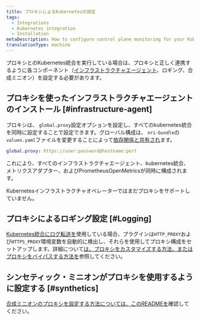 ```yaml
---
title: プロキシによるKubernetesの設定
tags:
  - Integrations
  - Kubernetes integration
  - Installation
metaDescription: How to configure control plane monitoring for your Kubernetes integration with New Relic.
translationType: machine
---
```


プロキシとのKubernetes統合を実行している場合は、プロキシと正しく連携するように各コンポーネント（[インフラストラクチャエージェント](/docs/infrastructure/install-infrastructure-agent)、ロギング、合成ミニオン）を設定する必要があります。

## プロキシを使ったインフラストラクチャエージェントのインストール [#infrastructure-agent]

プロキシは、 `global.proxy`設定オプションを設定し、すべてのkubernetes統合を同時に設定することで設定できます。グローバル構成は、 `nri-bundle`の`values.yaml`ファイルを変更することによって[依存関係と共有され](https://github.com/newrelic/helm-charts/tree/master/charts/nri-bundle#configure-dependencies)ます。

```yaml
global.proxy: https://user:password@hostname:port
```

これにより、すべてのインフラストラクチャエージェント、kubernetes統合、メトリクスアダプター、およびPrometheusOpenMetricsが同時に構成されます。

<Callout variant="important">
  Kubernetesインフラストラクチャオペレーターではまだプロキシをサポートしていません。
</Callout>

## プロキシによるロギング設定 [#Logging]

[Kubernetes統合にログ転送を](/docs/logs/enable-log-management-new-relic/enable-log-monitoring-new-relic/kubernetes-plugin-log-forwarding)使用している場合、プラグインは`HTTP_PROXY`および`HTTPS_PROXY`環境変数を自動的に検出し、それらを使用してプロキシ構成をセットアップします。詳細について[は、プロキシをカスタマイズする方法、またはプロキシをバイパスする方法を](https://github.com/newrelic/newrelic-fluent-bit-output#proxy-support)参照してください。

## シンセティック・ミニオンがプロキシを使用するように設定する [#synthetics]

[合成ミニオン](/docs/synthetics/synthetic-monitoring/private-locations/install-containerized-private-minions-cpms)[のプロキシを設定する方法については、このREADMEを](https://github.com/newrelic/helm-charts/tree/master/charts/synthetics-minion)確認してください。